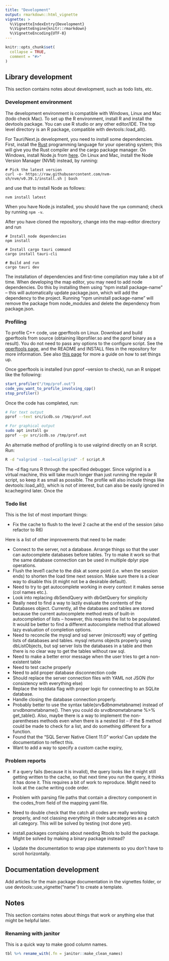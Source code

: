 ```yaml
---
title: "Development"
output: rmarkdown::html_vignette
vignette: >
  %\VignetteIndexEntry{Development}
  %\VignetteEngine{knitr::rmarkdown}
  %\VignetteEncoding{UTF-8}
---
```


```r
knitr::opts_chunk$set(
  collapse = TRUE,
  comment = "#>"
)
```

## Library development 

This section contains notes about development, such as todo lists, etc.

### Development environment

The development environment is compatible with Windows, Linux and Mac (todo check Mac). To set up the R environment, install R and install the devtools package. You can use R studio or any other editor/IDE. The top level directory is an R package, compatible with devtools::load_all().

For Tauri/Next.js development, you need to install some dependencies. First, install the [Rust](https://www.rust-lang.org/tools/install) programming language for your operating system; this will give you the Rust compiler and the cargo package manager. On Windows, install Node.js from [here](https://nodejs.org/en/download/). On Linux and Mac, install the Node Version Manager (NVM) instead, by running:

```
# Pick the latest version
curl -o- https://raw.githubusercontent.com/nvm-sh/nvm/v0.39.1/install.sh | bash
```

and use that to install Node as follows:

```
nvm install latest
```

When you have Node.js installed, you should have the `npm` command; check by running `npm -v`.

After you have cloned the repository, change into the map-editor directory and run

```
# Install node dependencies
npm install

# Install cargo tauri command
cargo install tauri-cli

# Build and run
cargo tauri dev

```

The installation of dependencies and first-time compilation may take a bit of time. When developing the map editor, you may need to add node dependencies. Do this by installing them using "npm install package-name" -- this will automatically update package.json, which will add the dependency to the project. Running "npm uninstall package-name" will remove the package from node_modules and delete the dependency from package.json. 

### Profiling

To profile C++ code, use gperftools on Linux. Download and build gperftools from source (obtaining libprofiler.so and the pprof binary as a result). You do not need to pass any options to the configure script. See the [gperftools page](https://gperftools.github.io/gperftools/cpuprofile.html), and the README and INSTALL files in the repository for more information. See also [this page](http://minimallysufficient.github.io/r/programming/c++/2018/02/16/profiling-rcpp-packages.html) for more a guide on how to set things up.

Once gperftools is installed (run pprof --version to check), run an R snippet like the following:

```R
start_profiler("/tmp/prof.out")
code_you_want_to_profile_involving_cpp()
stop_profiler()
```

Once the code has completed, run:

```bash
# For text output
pprof --text src/icdb.so /tmp/prof.out

# For graphical output
sudo apt install gv
pprof --gv src/icdb.so /tmp/prof.out 
```

An alternatie method of profiling is to use valgrind directly on an R script. Run:

```bash
R -d "valgrind --tool=callgrind" -f script.R
```

The -d flag runs R through the specified debugger. Since valgrind is a virtual machine, this will take much longer than just running the regular R script, so keep it as small as possible. The profile will also include things like devtools::load_all(), which is not of interest, but can also be easily ignored in kcachegrind later. Once the 

### Todo list

This is the list of most important things:

- Fix the cache to flush to the level 2 cache at the end of the session (also refactor to R6)

Here is a list of other improvements that need to be made:

- Connect to the server, not a database. Arrange things so that the user can autocomplete databases before tables. Try to make it work so that the same database connection can be used in multiple dplyr pipe operations.
- Flush the level1 cache to the disk at some point (i.e. when the session ends) to shorten the load time next session. Make sure there is a clear way to disable this (it might not be a desirable default).
- Need to try to get autocomplete working in every context it makes sense (col names etc.).
- Look into replacing dbSendQuery with dbGetQuery for simplicity 
- Really need to find a way to lazily evaluate the contents of the Databases object. Currently, all the databases and tables are stored because the current autocomplete method rests of built-in autocompletion of lists -- however, this requires the list to be populated. It would be better to find a different autocomplete method that allowed lazy evaluation of completion options.
- Need to reconcile the mysql and sql server (microsoft) way of getting lists of databases and tables. mysql returns objects properly using dbListObjects, but sql server lists the databases in a table and then there is no clear way to get the tables without raw sql.
- Need to make a better error message when the user tries to get a non-existent table
- Need to test cache properly
- Need to add proper database disconnection code
- Should replace the server connection files with YAML not JSON (for consistency with everything else)
- Replace the testdata flag with proper logic for connecting to an SQLite database.
- Handle closing the database connection properly.
- Probably better to use the syntax table(srv$$dbname$tabname) instead of srv$dbname$tabname(). Then you could do srv$dbname$tabname %>% get_table(). Also, maybe there is a way to implement the non-parentheses methods even when there is a nested list -- if the \$ method could be made to check for a list, and do something different for a function.
- Found that the "SQL Server Native Client 11.0" works! Can update the documentation to reflect this.
- Want to add a way to specify a custom cache expiry, 

### Problem reports

- If a query fails (because it is invalid), the query looks like it might still getting written to the cache, so that next time you run the query, it thinks it has done it. This requires a bit of work to reproduce. Might need to look at the cache writing code order.

- Problem with parsing file paths that contain a directory component in the codes_from field of the mapping yaml file.

- Need to double check that the catch all codes are really working properly, and not classing everything in their subcategories as a catch all category. This will be solved by testing (not done yet). 

- install.packages complains about needing Rtools to build the package. Might be solved by making a binary package instead?

- Update the documentation to wrap pipe statements so you don't have to scroll horizontally.

## Documentation development

Add articles for the main package documentation in the vignettes folder, or use devtools::use_vignette("name") to create a template. 

## Notes

This section contains notes about things that work or anything else that might be helpful later.

### Renaming with janitor

This is a quick way to make good column names.

```r
tbl %>% rename_with(.fn = janitor::make_clean_names)
```
